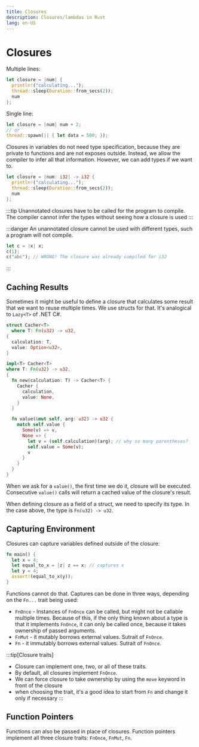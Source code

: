 ```yaml
---
title: Closures
description: Closures/lambdas in Rust
lang: en-US
---
```


# Closures

Multiple lines:

```rust
let closure = |num| {
  println!("calculating...");
  thread::sleep(Duration::from_secs(2));
  num
};
```

Single line:

```rust
let closure = |num| num + 2;
// or
thread::spawn(|| { let data = 500; });
```

Closures in variables do not need type specification, because they are private
to functions and are not exposes outside. Instead, we allow the compiler to
infer all that information. However, we can add types if we want to.

```rust
let closure = |num: i32| -> i32 {
  println!("calculating...");
  thread::sleep(Duration::from_secs(2));
  num
};
```

:::tip
Unannotated closures have to be called for the program to compile. The compiler
cannot infer the types without seeing how a closure is used
:::

:::danger
An unannotated closure cannot be used with different types, such a program will
not compile.

````rust
let c = |x| x;
c(1);
c("abc"); // WRONG! The closure was already compiled for i32
````
:::

## Caching Results

Sometimes it might be useful to define a closure that calculates some result that
we want to reuse multiple times. We use structs for that.
It's analogical to `Lazy<T>` of .NET C#.

```rust
struct Cacher<T>
  where T: Fn(u32) -> u32,
{
  calculation: T,
  value: Option<u32>,
}

impl<T> Cacher<T>
where T: Fn(u32) -> u32,
{
  fn new(calculation: T) -> Cacher<T> {
    Cacher {
      calculation,
      value: None,
    }
  }

  fn value(&mut self, arg: u32) -> u32 {
    match self.value {
      Some(v) => v,
      None => {
        let v = (self.calculation)(arg); // why so many parentheses?
        self.value = Some(v);
        v
      }
    }
  }
}
```

When we ask for a `value()`, the first time we do it, closure will be executed.
Consecutive `value()` calls will return a cached value of the closure's result.

When defining closure as a field of a struct, we need to specify its type. In
the case above, the type is `Fn(u32) -> u32`.

## Capturing Environment

Closures can capture variables defined outside of the closure:

```rust
fn main() {
  let x = 4;
  let equal_to_x = |z| z == x; // captures x
  let y = 4;
  assert!(equal_to_x(y));
}
```

Functions cannot do that. Captures can be done in three ways, depending on the
`Fn...` trait being used:

- `FnOnce` - Instances of `FnOnce` can be called, but might not be callable
  multiple times. Because of this, if the only thing known about a type is that
  it implements `FnOnce`, it can only be called once, because it takes ownership
  of passed arguments.
- `FnMut` - it mutably borrows external values. Sutrait of `FnOnce`.
- `Fn` - it immutably borrows external values. Sutrait of `FnOnce`.

:::tip[Closure traits]
- Closure can implement one, two, or all of these traits.
- By default, all closures implement `FnOnce`.
- We can force closure to take ownership by using the `move` keyword in front of
  the closure
- when choosing the trait, it's a good idea to start from `Fn` and change it
  only if necessary
:::

## Function Pointers

Functions can also be passed in place of closures. Function pointers implement
all three closure traits: `FnOnce`, `FnMut`, `Fn`.